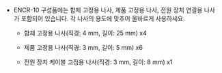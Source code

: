 * ENCR-10 구성품에는 함체 고정용 나사, 제품 고정용 나사, 전원 장치 연결용 나사가 포함되어 있습니다. 각 나사의 용도에 맞추어 올바르게 사용하세요.

  * 함체 고정용 나사(직경: 4 mm, 길이: 25 mm) x4

  * 제품 고정용 나사(직경: 3 mm, 길이: 5 mm) x6

  * 전원 장치 케이블 고정용 나사(직경: 3 mm, 길이: 8 mm) x1